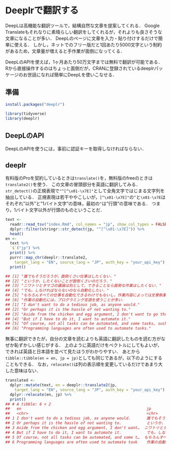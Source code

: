 # Deeplrで翻訳する {#deeplr}
<!--
-->

DeepLは高機能な翻訳ツールで，結構自然な文章を提案してくれる．
Google Translateもそれなりに素晴らしい翻訳をしてくれるが，それよりも良さそうな文章になることが多い．
DeepLのページに文章を入力・貼り付けするだけで簡単に使える．
しかし，ネットでのフリー版だと1回あたり5000文字という制約があるため，文章量が増えると手作業が面倒になってくる．

DeepLのAPIを使えば，1ヶ月あたり50万文字までは無料で翻訳が可能である．
Rから直接操作するのはちょっと面倒だが，CRANに登録されているdeeplrパッケージのお世話になれば簡単にDeepLを使いこなせる．

## 準備

```r
install.packages("deeplr")
```

```r
library(tidyverse)
library(deeplr)
```

## DeepLのAPI
<!--
https://auto-worker.com/blog/?p=5030
https://powervbadesktop.com/web27/
-->

DeepLのAPIを使うには，事前に認証キーを取得しなければならない．


## deeplr


有料版のProを契約しているときは`translate()`を，無料版のfreeのときは`translate2()`を使う．
この文章の冒頭部分を英語に翻訳してみる．
`str_detect()`の正規表現で`"^[^\x01-\x7E]"`として全角文字ではじまる文字列を抽出している．
正規表現は若干ややこしいが，`[^\x01-\x7E]"`の`^`と`\x01-\x7E`はそれぞれ"以外"と"1バイト文字"の意味，最初の`^`は"行頭"の意味である．
つまり，1バイト文字以外が行頭のものということだ．

```r
text <- 
  readr::read_tsv("index.Rmd", col_names = "jp", show_col_types = FALSE) %>%
  dplyr::filter(stringr::str_detect(jp, "^[^\x01-\x7E]")) %>%
  head()
en <- 
  text %>%
  `$`("jp") %>%
  print() %>%
  purrr::map_chr(deeplr::translate2, 
    target_lang = "EN", source_lang = "JP", auth_key = "your_api_key") %>%
  print()

## [1] "誰でもそうだろうが，面倒くさい仕事はしたくない．"
## [2] "というか，したくないことが面倒くさいのだろう．"
## [3] "ニワトリとタマゴの議論は別として，できることなら面倒な作業はしたくない．"
## [4] "でも，しなければならないのなら自動化したい．"
## [5] "もちろんすべての仕事を自動化できるわけでもないし，作業内容によっては文章執筆のように自動化すべきでないこともある．"
## [6] "作業の自動化には，プログラミング言語を使うことが多い．
## [1] "I don't want to do a tedious job, as anyone would."
## [2] "Or perhaps it is the hassle of not wanting to."
## [3] "Aside from the chicken and egg argument, I don't want to go through the hassle if I can help it."
## [4] "But if I have to do it, I want to automate it."
## [5] "Of course, not all tasks can be automated, and some tasks, such as writing, should not be automated."
## [6] "Programming languages are often used to automate tasks."
```

無事に翻訳できたが，自分の文章を読むよりも英語に翻訳したものを読む方がなぜか恥ずかしい感じがする．
上のように英語だけをベクトルにしてもよいが，できれば英語と日本語を並べて見たほうがわかりやすい．
あとから`tibble::tibble(en = en, jp = jp)`としても同じであるが，以下のようにすることもできる．
なお，`relocate()`は列の表示順を変更しているだけであまり大した意味はない．

```r
translated <- 
  dplyr::mutate(text, en = deeplr::translate2(jp, 
    target_lang = "EN", source_lang = "JP", auth_key = "your_api_key") %>%
  dplyr::relocate(en, jp) %>%
  print()
## # A tibble: 6 × 2
##   en                                                       jp
##   <chr>                                                    <chr>
## 1 I don't want to do a tedious job, as anyone would.       誰でもそうだろ…
## 2 Or perhaps it is the hassle of not wanting to.           というか，した…
## 3 Aside from the chicken and egg argument, I don't want…  ニワトリとタマ…
## 4 But if I have to do it, I want to automate it.           でも，しなけれ…
## 5 Of course, not all tasks can be automated, and some t…  もちろんすべて…
## 6 Programming languages are often used to automate task    作業の自動化に…
```


<!--
translated <- 
  dplyr::relocate(en, jp) %>%

ls("package:deeplr")
-->
